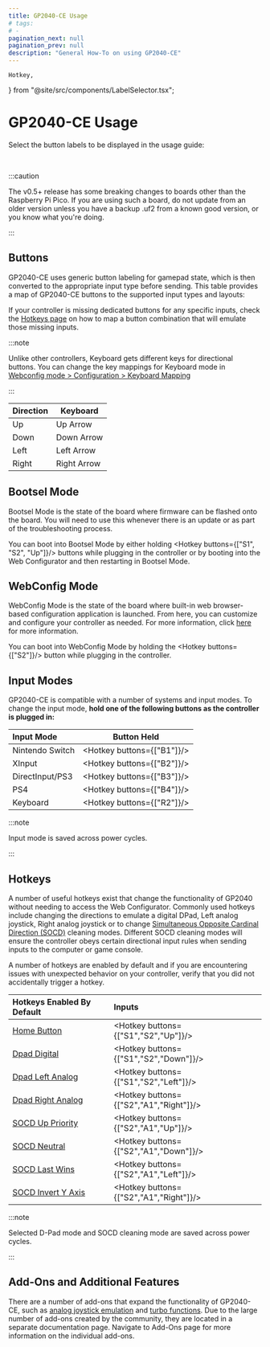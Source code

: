 ```yaml
---
title: GP2040-CE Usage
# tags:
# -
pagination_next: null
pagination_prev: null
description: "General How-To on using GP2040-CE"
---
```


	Hotkey,
} from "@site/src/components/LabelSelector.tsx";

# GP2040-CE Usage

Select the button labels to be displayed in the usage guide:

<InputLabelSelector />
<br />

:::caution

The v0.5+ release has some breaking changes to boards other than the Raspberry Pi Pico. If you are using such a board, do not update from an older version unless you have a backup .uf2 from a known good version, or you know what you're doing.

:::

## Buttons

GP2040-CE uses generic button labeling for gamepad state, which is then converted to the appropriate input type before sending. This table provides a map of GP2040-CE buttons to the supported input types and layouts:

<InputTable />

If your controller is missing dedicated buttons for any specific inputs, check the [Hotkeys page](./hotkeys.mdx) on how to map a button combination that will emulate those missing inputs.

:::note

Unlike other controllers, Keyboard gets different keys for directional buttons. You can change the key mappings for Keyboard mode in [Webconfig mode > Configuration > Keyboard Mapping](./web-configurator/menu-pages/03-keyboard-mapping.mdx)

:::

| Direction | Keyboard    |
| --------- | ----------- |
| Up        | Up Arrow    |
| Down      | Down Arrow  |
| Left      | Left Arrow  |
| Right     | Right Arrow |

## Bootsel Mode

Bootsel Mode is the state of the board where firmware can be flashed onto the board. You will need to use this whenever there is an update or as part of the troubleshooting process.

You can boot into Bootsel Mode by either holding <Hotkey buttons={["S1", "S2", "Up"]}/> buttons while plugging in the controller or by booting into the Web Configurator and then restarting in Bootsel Mode.

## WebConfig Mode

WebConfig Mode is the state of the board where built-in web browser-based configuration application is launched. From here, you can customize and configure your controller as needed. For more information, click [here](./web-configurator/web-configurator.mdx) for more information.

You can boot into WebConfig Mode by holding the <Hotkey buttons={["S2"]}/> button while plugging in the controller.

## Input Modes

GP2040-CE is compatible with a number of systems and input modes. To change the input mode, **hold one of the following buttons as the controller is plugged in:**

| Input Mode      |        Button Held         |
| :-------------- | :------------------------: |
| Nintendo Switch | <Hotkey buttons={["B1"]}/> |
| XInput          | <Hotkey buttons={["B2"]}/> |
| DirectInput/PS3 | <Hotkey buttons={["B3"]}/> |
| PS4             | <Hotkey buttons={["B4"]}/> |
| Keyboard        | <Hotkey buttons={["R2"]}/> |

:::note

Input mode is saved across power cycles.

:::

## Hotkeys

A number of useful hotkeys exist that change the functionality of GP2040 without needing to access the Web Configurator. Commonly used hotkeys include changing the directions to emulate a digital DPad, Left analog joystick, Right analog joystick or to change [Simultaneous Opposite Cardinal Direction (SOCD)](https://glossary.infil.net/?t=SOCD) cleaning modes. Different SOCD cleaning modes will ensure the controller obeys certain directional input rules when sending inputs to the computer or game console.

A number of hotkeys are enabled by default and if you are encountering issues with unexpected behavior on your controller, verify that you did not accidentally trigger a hotkey.

| Hotkeys Enabled By Default                         | Inputs                                  |
| :------------------------------------------------- | :-------------------------------------- |
| [Home Button](hotkeys.mdx#home-button)             | <Hotkey buttons={["S1","S2","Up"]}/>    |
| [Dpad Digital](hotkeys.mdx#dpad-digital)           | <Hotkey buttons={["S1","S2","Down"]}/>  |
| [Dpad Left Analog](hotkeys.mdx#dpad-left-analog)   | <Hotkey buttons={["S1","S2","Left"]}/>  |
| [Dpad Right Analog](hotkeys.mdx#dpad-right-analog) | <Hotkey buttons={["S2","A1","Right"]}/> |
| [SOCD Up Priority](hotkeys.mdx#socd-up-priority)   | <Hotkey buttons={["S2","A1","Up"]}/>    |
| [SOCD Neutral](hotkeys.mdx#socd-neutral)           | <Hotkey buttons={["S2","A1","Down"]}/>  |
| [SOCD Last Wins](hotkeys.mdx#socd-last-win)        | <Hotkey buttons={["S2","A1","Left"]}/>  |
| [SOCD Invert Y Axis](hotkeys.mdx#invert-y-axis)    | <Hotkey buttons={["S2","A1","Right"]}/> |

:::note

Selected D-Pad mode and SOCD cleaning mode are saved across power cycles.

:::

## Add-Ons and Additional Features

There are a number of add-ons that expand the functionality of GP2040-CE, such as [analog joystick emulation](./add-ons/analog.mdx) and [turbo functions](./add-ons/turbo.mdx). Due to the large number of add-ons created by the community, they are located in a separate documentation page. Navigate to Add-Ons page for more information on the individual add-ons.
